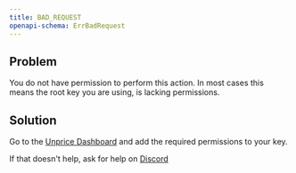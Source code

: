 ```yaml
---
title: BAD_REQUEST
openapi-schema: ErrBadRequest
---
```


## Problem

You do not have permission to perform this action. In most cases this means the root key you are using, is lacking permissions.

## Solution

Go to the [Unprice Dashboard](https://app.unprice.dev) and add the required permissions to your key.

If that doesn't help, ask for help on [Discord](https://unprice.dev/discord)